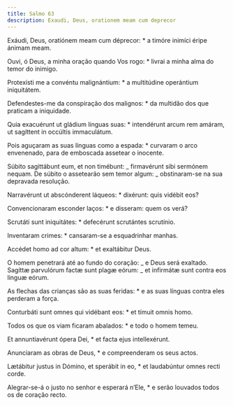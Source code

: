 ```yaml
---
title: Salmo 63
description: Exaudi, Deus, orationem meam cum deprecor
---
```


<div class="side-by-side not-content">

Exáudi, Deus, oratiónem meam cum déprecor: \* a timóre inimíci éripe ánimam meam.

Ouvi, ó Deus, a minha oração quando Vos rogo: \* livrai a minha alma do temor do inimigo.

Protexísti me a convéntu malignántium: \* a multitúdine operántium iniquitátem.

Defendestes-me da conspiração dos malignos: \* da multidão dos que praticam a iniquidade.

Quia exacuérunt ut gládium linguas suas: \* intendérunt arcum rem amáram, ut sagíttent in occúltis immaculátum.

Pois aguçaram as suas línguas como a espada: \* curvaram o arco envenenado, para de emboscada assetear o inocente.

Súbito sagittábunt eum, et non timébunt: _ firmavérunt sibi sermónem nequam. De súbito o assetearão sem temor algum: _ obstinaram-se na sua depravada resolução.

Narravérunt ut abscónderent láqueos: \* dixérunt: quis vidébit eos?

Convencionaram esconder laços: \* e disseram: quem os verá?

Scrutáti sunt iniquitátes: \* defecérunt scrutántes scrutínio.

Inventaram crimes: \* cansaram-se a esquadrinhar manhas.

Accédet homo ad cor altum: \* et exaltábitur Deus.

O homem penetrará até ao fundo do coração: _ e Deus será exaltado. Sagíttæ parvulórum factæ sunt plagæ eórum: _ et infirmátæ sunt contra eos linguæ eórum.

As flechas das crianças são as suas feridas: \* e as suas línguas contra eles perderam a força.

Conturbáti sunt omnes qui vidébant eos: \* et tímuit omnis homo.

Todos os que os viam ficaram abalados: \* e todo o homem temeu.

Et annuntiavérunt ópera Dei, \* et facta ejus intellexérunt.

Anunciaram as obras de Deus, \* e compreenderam os seus actos.

Lætábitur justus in Dómino, et sperábit in eo, \* et laudabúntur omnes recti corde.

Alegrar-se-á o justo no senhor e esperará n’Ele, \* e serão louvados todos os de coração recto.

</div>
